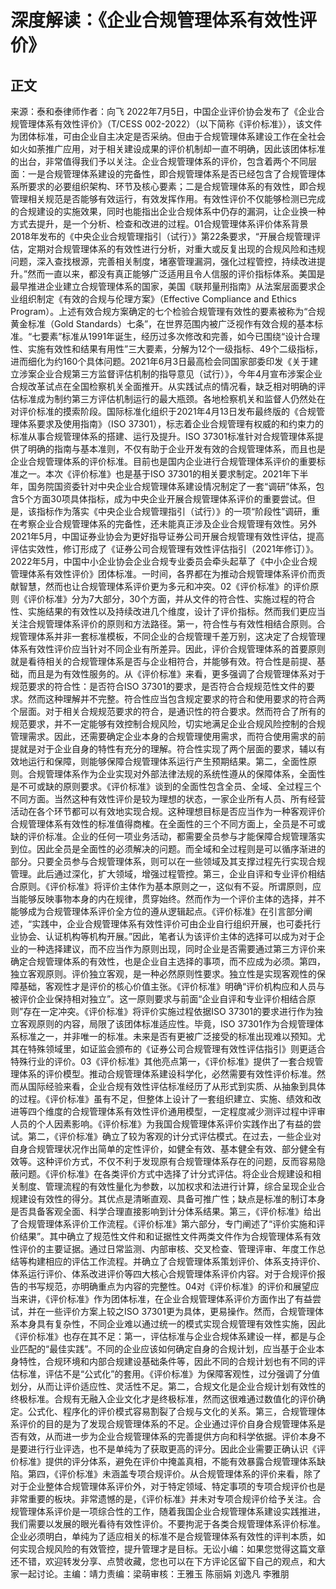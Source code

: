 # 深度解读：《企业合规管理体系有效性评价》
## 正文
来源：泰和泰律师作者：向飞 2022年7月5日，中国企业评价协会发布了《企业合规管理体系有效性评价》（T/CESS 002-2022）（以下简称《评价标准》），该文件为团体标准，可由企业自主决定是否采纳。但由于合规管理体系建设工作在全社会如火如荼推广应用，对于相关建设成果的评价机制却一直不明确，因此该团体标准的出台，非常值得我们予以关注。企业合规管理体系的评价，包含着两个不同层面：一是合规管理体系建设的完备性，即合规管理体系是否已经包含了合规管理体系所要求的必要组织架构、环节及核心要素；二是合规管理体系的有效性，即合规管理相关规范是否能够有效运行，有效发挥作用。有效性评价不仅能够检测已完成的合规建设的实施效果，同时也能指出企业合规体系中仍存的漏洞，让企业换一种方式去提升，是一个分析、检查和改进的过程。01合规管理体系评价体系背景2018年发布的《中央企业合规管理指引（试行）》第22条要求，“开展合规管理评估，定期对合规管理体系的有效性进行分析，对重大或反复出现的合规风险和违规问题，深入查找根源，完善相关制度，堵塞管理漏洞，强化过程管控，持续改进提升。”然而一直以来，都没有真正能够广泛适用且令人信服的评价指标体系。美国是最早推进企业建立合规管理体系的国家，美国《联邦量刑指南》从法案层面要求企业组织制定《有效的合规与伦理方案》（Effective Compliance and Ethics Program）。上述有效合规方案确定的七个检验合规管理有效性的要素被称为“合规黄金标准（Gold Standards）七条”，在世界范围内被广泛视作有效合规的基本标准。“七要素”标准从1991年诞生，经历过多次修改和完善，如今已围绕“设计合理性、实施有效性和结果有用性”三大要素，分解为12个一级指标、49个二级指标，进而细化为约160个具体问题。2021年6月3日最高检会同国家部委印发《关于建立涉案企业合规第三方监督评估机制的指导意见（试行）》，今年4月宣布涉案企业合规改革试点在全国检察机关全面推开。从实践试点的情况看，缺乏相对明确的评估标准成为制约第三方评估机制运行的最大瓶颈。各地检察机关和监督人仍然处在对评价标准的摸索阶段。国际标准化组织于2021年4月13日发布最终版的《合规管理体系要求及使用指南》（ISO 37301），标志着企业合规管理有权威的和约束力的标准从事合规管理体系的搭建、运行及提升。ISO 37301标准针对合规管理体系提供了明确的指南与基本准则，不仅有助于企业开发有效的合规管理体系，而且也是企业合规管理体系的评价标准。目前也是国内企业进行合规管理体系评价的重要标准之一。本次《评价标准》也是基于ISO 37301的相关要求制定。2021年下半年，国务院国资委针对中央企业合规管理体系建设情况制定了一套“调研”体系，包含5个方面30项具体指标，成为中央企业开展合规管理体系评价的重要尝试。但是，该指标作为落实《中央企业合规管理指引（试行）》的一项“阶段性”调研，重在考察企业合规管理体系的完备性，还未能真正涉及企业合规管理有效性。另外2021年5月，中国证券业协会为更好指导证券公司开展合规管理有效性评估，提高评估实效性，修订形成了《证券公司合规管理有效性评估指引（2021年修订）》。2022年5月，中国中小企业协会企业合规专业委员会牵头起草了《中小企业合规管理体系有效性评价》团体标准。一时间，各界都在为推动合规管理体系评价而贡献智慧，然而也让合规管理体系评价更为多元和冲突。02《评价标准》的评价原则《评价标准》分为7大部分，30个方面，并从文件的符合性、实施过程的符合性、实施结果的有效性以及持续改进几个维度，设计了评价指标。然而我们更应当关注合规管理体系评价的原则和方法路径。第一，符合性与有效性相结合原则。合规管理体系并非一套标准模板，不同企业的合规管理千差万别，这决定了合规管理体系有效性评价应当针对不同企业有所差异。因此，评价合规管理体系的首要原则就是看待相关的合规管理体系是否与企业相符合，并能够有效。符合性是前提、基础，而且是为有效性服务的。从《评价标准》来看，更多强调了合规管理体系对于规范要求的符合性：是否符合ISO 37301的要求，是否符合合规规范性文件的要求。然而这种理解并不完整。符合性应当包含规定要求的符合和使用要求的符合两个层面。对于相关合规规范要求的符合，是通识性的符合要求。然而符合了所有的规范要求，并不一定能够有效控制合规风险，切实地满足企业合规风险控制的合规管理需求。因此，还需要确定企业本身的合规管理使用需求，而符合使用需求的前提就是对于企业自身的特性有充分的理解。符合性实现了两个层面的要求，辅以有效地运行和保障，则能够保障合规管理体系运行产生预期结果。第二，全面性原则。合规管理体系作为企业实现对外部法律法规的系统性遵从的保障体系，全面性是不可或缺的原则要求。《评价标准》谈到的全面性包含全员、全域、全过程三个不同方面。当然这种有效性评价是较为理想的状态，一家企业所有人员、所有经营活动在各个环节都可以有效地实现合规。这种理想目标是否应当作为一种客观评价合规管理体系有效性的标准值得商榷。在全面性的三个不同方面上，全员是不可或缺的评价标准。企业的任何一项业务活动，都需要全员参与才能保障合规管理落实到位。因此全员是全面性的必须解决的问题。而全域和全过程则是可以循序渐进的部分。只要全员参与合规管理体系，则可以在一些领域及其支撑过程先行实现合规管理。此后通过深化，扩大领域，增强过程管控。第三，企业自评和专业评价相结合原则。《评价标准》将评价主体作为基本原则之一，这似有不妥。所谓原则，应当能够反映事物本身的内在规律，贯穿始终。然而作为一个评价主体的选择，并不能够成为合规管理体系评价全方位的遵从逻辑起点。《评价标准》在引言部分阐述，“实践中，企业合规管理体系有效性评价可由企业自行组织开展，也可委托行业协会、认证机构等机构开展。”因此，笔者认为该评价主体的选择可以成为对于企业的一种选择建议，而不应当作为原则出现，同时企业是否需要通过第三方评价来确定合规管理体系的有效性，也是企业自主选择的事项，而不应成为必须。第四，独立客观原则。评价独立客观，是一种必然原则性要求。独立性是实现客观性的保障基础，客观性才是评价的核心价值主张。《评价标准》明确“评价机构应和人员与被评价企业保持相对独立”。这一原则要求与前面“企业自评和专业评价相结合原则”存在一定冲突。《评价标准》将评价实施过程依据ISO 37301的要求进行作为独立客观原则的内容，局限了该团体标准适应性。毕竟，ISO 37301作为合规管理体系标准之一，并非唯一的标准。未来是否有更被广泛接受的标准出现难以预知。尤其在特殊领域里，如证监会颁布的《证券公司合规管理有效性评估指引》则更适合特殊行业的评价。03《评价标准》其他亮点第一，《评价标准》提供了一套合规管理体系的评价模型。推动合规管理体系建设科学化，必然需要有效性评价标准。然而从国际经验来看，企业合规有效性评估标准经历了从形式到实质、从抽象到具体的过程。《评价标准》虽有不足，但整体上设计了一套组织建立、实施、绩效和改进等四个维度的合规管理体系有效性评价通用模型，一定程度减少测评过程中评审人员的个人因素影响。《评价标准》为我国合规管理体系评价实践作出了有益的尝试。第二，《评价标准》确立了较为客观的计分式评估模式。在过去，一些企业对自身合规管理状况作出简单的定性评价，如健全有效、基本健全有效、部分健全有效等。这种评价方式，不仅不利于发现原有合规管理体系存在的问题，反而容易隐蔽问题。《评价标准》在各类评价方式中选择了计分式评估。将企业合规建设和相关制度、管理流程的有效性量化为参数，以加权求和法进行计算，综合呈现企业合规建设有效性的得分。其优点是清晰直观、具备可推广性；缺点是标准的制订本身是否具备客观全面、科学合理直接影响到计分体系结果。第三，《评价标准》给出了合规管理体系评价工作流程。《评价标准》第六部分，专门阐述了“评价实施和评价结果”。其中确立了规范性文件和和证据性文件两类文件作为合规管理体系有效性评价的主要证据。通过日常监测、内部审核、交叉检查、管理评审、年度工作总结等构建相应的评估工作流程。并确立了合规管理体系策划评价、体系支持评价、体系运行评价、体系改进评价等四大核心合规管理体系评价内容。对于合规评价报告的书写规范，亦明确重点为内容的完整性。04对《评价标准》的评价和展望应当来讲，《评价标准》作为团体标准，在企业合规管理体系评价方面作出了有益尝试，并在一些评价方案上较之ISO 37301更为具体，更易操作。然而，合规管理体系本身具有复杂性，不同企业难以通过统一的模式实现合规管理有效性实施，因此《评价标准》也存在其不足：第一，评估标准与企业合规体系建设一样，都是与企业匹配的“最佳实践”。不同的企业应该如何确定自身的合规计划，应当基于企业本身特性，合规环境和内部合规建设基础条件等，因此不同的合规计划也有不同的评估标准，评估不是“公式化”的套用。《评价标准》为保障客观性，过分强调了分值划分，从而让评价适应性、灵活性不足。第二，合规文化是企业合规计划有效性的终极标准。合规有无融入企业文化才是终极标准，然而这很难通过数值化的评价确定。公式化、程序化的评价模式容易割裂了合规与文化的关系。第三，合规管理体系评价的目的是为了发现合规管理体系的不足。企业通过评价自身合规管理体系是否有效，从而进一步为企业合规管理体系的完善提供方向和科学依据。评价本身不是要进行行业评选，也不是单纯为了获取更高的评分。因此企业需要正确认识《评价标准》提供的评分体系，避免在评价中掩盖真相，不能有效暴露合规管理体系缺陷。第四，《评价标准》未涵盖专项合规评价。从合规管理体系的评价来看，除了对于企业整体合规管理体系评价外，对于特定领域、特定事项的专项合规评价也是非常重要的板块。非常遗憾的是，《评价标准》并未对专项合规评价给予关注。合规管理体系评价是一项综合性的工作，随着我国企业合规管理体系建设实践推进，我们需要以发展的眼光看待有效性评价。不要拘泥于各类合规管理体系评价标准。企业必须明白，单纯为了适应相关的标准不是合规管理体系有效性的评判本质，如何实现合规风险的有效管控，提升管理才是目标。无讼小编：如果您觉得这篇文章还不错，欢迎转发分享、点赞收藏，您也可以在下方评论区留下自己的观点，和大家一起讨论。主编：靖力责编：梁萌审核：王雅玉 陈丽娟 刘逸凡 李雅朋